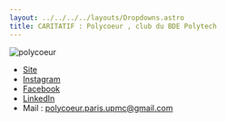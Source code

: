 ```yaml
---
layout: ../../../../layouts/Dropdowns.astro
title: CARITATIF : Polycoeur , club du BDE Polytech
---
```

![polycoeur](/assets/assos/polycoeur.png)  
- [Site](https://www.polytech.sorbonne-universite.fr/vie-associative/polycoeur)  
- [Instagram](https://www.instagram.com/polycoeur.sorbonne/)  
- [Facebook](https://www.facebook.com/polycoeur.sorbonne)  
- [LinkedIn](https://www.linkedin.com/company/polycoeur/)  
- Mail : polycoeur.paris.upmc@gmail.com
